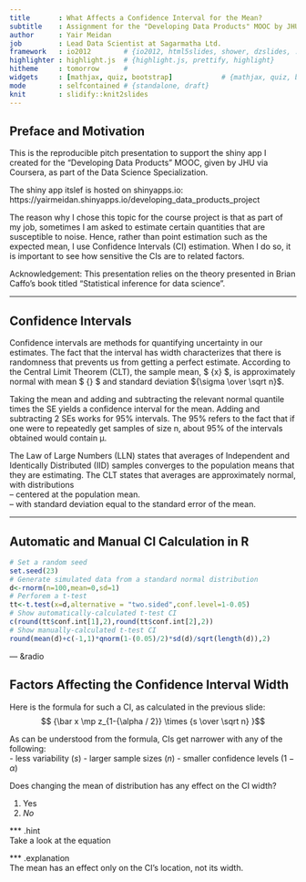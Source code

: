 ```yaml
---
title       : What Affects a Confidence Interval for the Mean?
subtitle    : Assignment for the "Developing Data Products" MOOC by JHU / Coursera
author      : Yair Meidan
job         : Lead Data Scientist at Sagarmatha Ltd.
framework   : io2012        # {io2012, html5slides, shower, dzslides, ...}
highlighter : highlight.js  # {highlight.js, prettify, highlight}
hitheme     : tomorrow      # 
widgets     : [mathjax, quiz, bootstrap]            # {mathjax, quiz, bootstrap}
mode        : selfcontained # {standalone, draft}
knit        : slidify::knit2slides
---
```


## Preface and Motivation

  
This is the reproducible pitch presentation to support the shiny app I created for the "Developing Data Products" MOOC, given by JHU via Coursera, as part of the Data Science Specialization.  
  
The shiny app itslef is hosted on shinyapps.io:  
https://yairmeidan.shinyapps.io/developing_data_products_project  
  
The reason why I chose this topic for the course project is that as part of my job, sometimes I am asked to estimate certain quantities that are susceptible to noise. Hence, rather than point estimation such as the expected mean, I use Confidence Intervals (CI) estimation. When I do so, it is important to see how sensitive the CIs are to related factors.  
  
Acknowledgement: This presentation relies on the theory presented in Brian Caffo's book titled "Statistical inference for data science".

---  

## Confidence Intervals
  
Confidence intervals are methods for quantifying uncertainty in our estimates. The fact that the interval has width characterizes that there is randomness that prevents us from getting a perfect estimate. According to the Central Limit Theorem (CLT), the sample mean, $ {\bar x} $, is approximately normal with mean $ {\mu} $ and standard deviation ${\sigma \over \sqrt n}$.  
  
Taking the mean and adding and subtracting the relevant normal quantile times the SE yields a confidence interval for the mean. Adding and subtracting 2 SEs works for 95% intervals. The 95% refers to the fact that if one were to repeatedly get samples of size n, about 95% of the intervals obtained would contain µ.  
  
The Law of Large Numbers (LLN) states that averages of Independent and Identically Distributed (IID) samples converges to the population means that they are estimating.
The CLT states that averages are approximately normal, with distributions  
– centered at the population mean.  
– with standard deviation equal to the standard error of the mean.  
  



---  

## Automatic and Manual CI Calculation in R
  
```r
# Set a random seed
set.seed(23)
# Generate simulated data from a standard normal distribution
d<-rnorm(n=100,mean=0,sd=1) 
# Perforem a t-test
tt<-t.test(x=d,alternative = "two.sided",conf.level=1-0.05)
# Show automatically-calculated t-test CI
c(round(tt$conf.int[1],2),round(tt$conf.int[2],2))
# Show manually-calculated t-test CI
round(mean(d)+c(-1,1)*qnorm(1-(0.05)/2)*sd(d)/sqrt(length(d)),2)
```

--- &radio 

## Factors Affecting the Confidence Interval Width
  
Here is the formula for such a CI, as calculated in the previous slide:  
$$ {\bar x \mp z_{1-{\alpha / 2}} \times {s \over \sqrt n} }$$
  
As can be understood from the formula, CIs get narrower with any of the following:  
- less variability (${s}$)
- larger sample sizes (${n}$)
- smaller confidence levels (${1-\alpha}$)  
  
Does changing the mean of distribution has any effect on the CI width?

1. Yes  
2. _No_  
  
*** .hint  
Take a look at the equation  

*** .explanation  
The mean has an effect only on the CI's location, not its width.  
